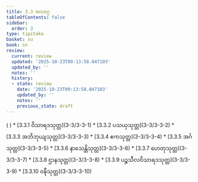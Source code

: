 ```yaml
---
title: 3.3 ဗလဝဂ္ဂ
tableOfContents: false
sidebar:
  order: 3
type: tipitaka
basket: su
book: sn
review:
  current: review
  updated: '2025-10-23T09:13:58.047103'
  updated_by: ''
  notes: ''
  history:
  - state: review
    date: '2025-10-23T09:13:58.047103'
    updated_by: ''
    notes: ''
    previous_state: draft
---
```



<ReviewStatus review={frontmatter.review} showDetails={true} />

<HypothesisAnnotation frontmatter={frontmatter} />

<DynamicBreadcrumb />


<Paragraph number="1298" type="center" book="sn">
( )



</Paragraph>

<TableOfContents book="sn" section="3.3">
* [3.3.1 ဝိသာရဒသုတ္တ](3-3/3-3-1)
* [3.3.2 ပသယှသုတ္တ](3-3/3-3-2)
* [3.3.3 အဘိဘုယျသုတ္တ](3-3/3-3-3)
* [3.3.4 ဧကသုတ္တ](3-3/3-3-4)
* [3.3.5 အင်္ဂသုတ္တ](3-3/3-3-5)
* [3.3.6 နာသေန္တိသုတ္တ](3-3/3-3-6)
* [3.3.7 ဟေတုသုတ္တ](3-3/3-3-7)
* [3.3.8 ဌာနသုတ္တ](3-3/3-3-8)
* [3.3.9 ပဉ္စသီလဝိသာရဒသုတ္တ](3-3/3-3-9)
* [3.3.10 ဝဍ္ဎီသုတ္တ](3-3/3-3-10)
</TableOfContents>
